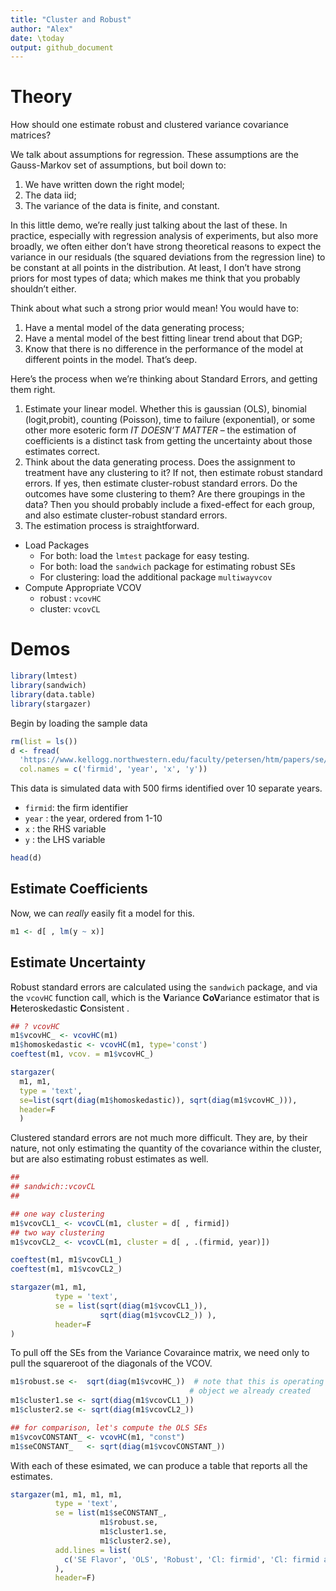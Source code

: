 ```yaml
---
title: "Cluster and Robust"
author: "Alex"
date: \today
output: github_document 
---
```


# Theory 

How should one estimate robust and clustered variance covariance matrices?

We talk about assumptions for regression. These assumptions are the Gauss-Markov set of assumptions, but boil down to:

1. We have written down the right model;
2. The data iid;
3. The variance of the data is finite, and constant.

In this little demo, we're really just talking about the last of these.
In practice, especially with regression analysis of experiments, but also
more broadly, we often either don't have strong theoretical reasons to
expect the variance in our residuals (the squared deviations from the
regression line) to be constant at all points in the distribution.
At least, I don't have strong priors for most types of data; which makes
me think that you probably shouldn't either.

Think about what such a strong prior would mean! You would have to:

1. Have a mental model of the data generating process;
2. Have a mental model of the best fitting linear trend about that DGP;
3. Know that there is no difference in the performance of the model at
   different points in the model. That's deep.

Here's the process when we're thinking about Standard Errors, and getting them
right.

1. Estimate your linear model. Whether this is gaussian (OLS), binomial (logit,probit), counting (Poisson), time to failure (exponential), or some other more esoteric form *IT DOESN'T MATTER* -- the estimation of coefficients is a distinct task from getting the uncertainty about those estimates correct.
2. Think about the data generating process. Does the assignment to treatment have any clustering to it? If not, then estimate robust standard errors. If yes, then estimate cluster-robust standard errors. Do the outcomes have some clustering to them? Are there groupings in the data? Then you should probably include a fixed-effect for each group, and also estimate cluster-robust standard errors.
3. The estimation process is straightforward.

- Load Packages
  - For both: load the `lmtest` package for easy testing.
  - For both: load the `sandwich` package for estimating robust SEs
  - For clustering: load the additional package `multiwayvcov`
- Compute Appropriate VCOV
  - robust : `vcovHC`
  - cluster: `vcovCL`

# Demos 
```r
library(lmtest)
library(sandwich)
library(data.table)
library(stargazer)
``` 

Begin by loading the sample data 

```r
rm(list = ls())
d <- fread(
  'https://www.kellogg.northwestern.edu/faculty/petersen/htm/papers/se/test_data.txt', 
  col.names = c('firmid', 'year', 'x', 'y'))
``` 

This data is simulated data with 500 firms identified over 10 separate years.

- `firmid`: the firm identifier 
- `year`  : the year, ordered from 1-10
- `x`     : the RHS variable
- `y`     : the LHS variable 

```r
head(d)
``` 

## Estimate Coefficients 

Now, we can *really* easily fit a model for this. 

```r
m1 <- d[ , lm(y ~ x)]
``` 

## Estimate Uncertainty  

Robust standard errors are calculated using the `sandwich` package, and via the `vcovHC` function call, which is the **V**ariance **Co****V**ariance estimator that is **H**eteroskedastic **C**onsistent . 

```r
## ? vcovHC
m1$vcovHC_ <- vcovHC(m1)
m1$homoskedastic <- vcovHC(m1, type='const')
coeftest(m1, vcov. = m1$vcovHC_)
```

```r
stargazer(
  m1, m1,
  type = 'text',
  se=list(sqrt(diag(m1$homoskedastic)), sqrt(diag(m1$vcovHC_))), 
  header=F
  )
```

Clustered standard errors are not much more difficult. They are, by their nature, not only estimating the quantity of the covariance within the cluster, but are also estimating robust estimates as well. 

```r
## 
## sandwich::vcovCL
## 

## one way clustering 
m1$vcovCL1_ <- vcovCL(m1, cluster = d[ , firmid])
## two way clustering
m1$vcovCL2_ <- vcovCL(m1, cluster = d[ , .(firmid, year)])

coeftest(m1, m1$vcovCL1_)
coeftest(m1, m1$vcovCL2_)
```

```r
stargazer(m1, m1, 
          type = 'text', 
          se = list(sqrt(diag(m1$vcovCL1_)), 
                    sqrt(diag(m1$vcovCL2_)) ), 
          header=F
) 
```

To pull off the SEs from the Variance Covaraince matrix, we need only to pull the squareroot of the diagonals of the VCOV. 

```r
m1$robust.se <-  sqrt(diag(m1$vcovHC_))  # note that this is operating on the
                                        # object we already created
m1$cluster1.se <- sqrt(diag(m1$vcovCL1_))
m1$cluster2.se <- sqrt(diag(m1$vcovCL2_))

## for comparison, let's compute the OLS SEs
m1$vcovCONSTANT_ <- vcovHC(m1, "const")
m1$seCONSTANT_   <- sqrt(diag(m1$vcovCONSTANT_))
``` 

With each of these esimated, we can produce a table that reports all the estimates. 

```r
stargazer(m1, m1, m1, m1,
          type = 'text', 
          se = list(m1$seCONSTANT_, 
                    m1$robust.se,
                    m1$cluster1.se, 
                    m1$cluster2.se),
          add.lines = list(
            c('SE Flavor', 'OLS', 'Robust', 'Cl: firmid', 'Cl: firmid and year')
          ),
          header=F)
```
